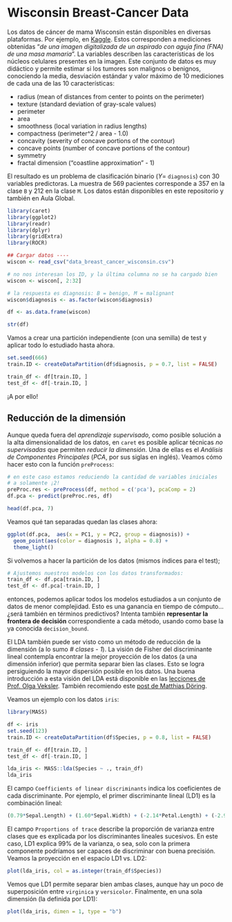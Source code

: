# Wisconsin Breast-Cancer Data {#wiscon}

Los datos de cáncer de mama Wisconsin están disponibles en diversas plataformas. Por ejemplo, en [Kaggle](https://www.kaggle.com/uciml/breast-cancer-wisconsin-data). Estos corresponden a mediciones obtenidas "*de una imagen digitalizada de un aspirado con aguja fina (FNA) de una masa mamaria*". La variables describen las características de los núcleos celulares presentes en la imagen. Este conjunto de datos es muy didáctico y permite estimar si los tumores son malignos o benignos, conociendo la media, desviación estándar y valor máximo de 10 mediciones de cada una de las 10 características:

-   radius (mean of distances from center to points on the perimeter)
-   texture (standard deviation of gray-scale values)
-   perimeter
-   area
-   smoothness (local variation in radius lengths)
-   compactness (perimeter\^2 / area - 1.0)
-   concavity (severity of concave portions of the contour)
-   concave points (number of concave portions of the contour)
-   symmetry
-   fractal dimension ("coastline approximation" - 1)

El resultado es un problema de clasificación binario ($Y =$ `diagnosis`) con 30 variables predictoras. La muestra de 569 pacientes corresponde a 357 en la clase `B` y 212 en la clase `M`. Los datos están disponibles en este repositorio y también en Aula Global.

```r
library(caret)
library(ggplot2)
library(readr)
library(dplyr)
library(gridExtra)
library(ROCR)

## Cargar datos ----
wiscon <- read_csv("data_breast_cancer_wisconsin.csv")

# no nos interesan los ID, y la última columna no se ha cargado bien
wiscon <- wiscon[, 2:32]

# la respuesta es diagnosis: B = benign, M = malignant
wiscon$diagnosis <- as.factor(wiscon$diagnosis)

df <- as.data.frame(wiscon)

str(df)
```

Vamos a crear una partición independiente (con una semilla) de test y aplicar todo lo estudiado hasta ahora.

```r
set.seed(666)
train.ID <- createDataPartition(df$diagnosis, p = 0.7, list = FALSE)

train_df <- df[train.ID, ]
test_df <- df[-train.ID, ]
```

¡A por ello!

## Reducción de la dimensión

Aunque queda fuera del *aprendizaje supervisado*, como posible solución a la alta dimensionalidad de los datos, en `caret` es posible aplicar técnicas *no supervisadas* que permiten *reducir la dimensión*. Una de ellas es el *Análisis de Componentes Principales* (*PCA*, por sus siglas en inglés). Veamos cómo hacer esto con la función `preProcess`:

```r
# en este caso estamos reduciendo la cantidad de variables iniciales
# a solamente ¡2!
preProc.res <- preProcess(df, method = c('pca'), pcaComp = 2)
df.pca <- predict(preProc.res, df)

head(df.pca, 7)
```

Veamos qué tan separadas quedan las clases ahora:

```r
ggplot(df.pca,  aes(x = PC1, y = PC2, group = diagnosis)) +
  geom_point(aes(color = diagnosis ), alpha = 0.8) +
  theme_light()
```

Si volvemos a hacer la partición de los datos (mismos índices para el test);

```r
# Ajustemos nuestros modelos con los datos transformados:
train_df <- df.pca[train.ID, ]
test_df <- df.pca[-train.ID, ]
```

entonces, podemos aplicar todos los modelos estudiados a un conjunto de datos de menor complejidad. Esto es una ganancia en tiempo de cómputo... ¿será también en términos predictivos? Intenta también **representar la frontera de decisión** correspondiente a cada método, usando como base la ya conocida `decision_bound`.

El LDA también puede ser visto como un método de reducción de la dimensión (a lo sumo *\# clases - 1*). La visión de Fisher del discriminante lineal contempla encontrar la mejor proyección de los datos (a una dimensión inferior) que permita separar bien las clases. Esto se logra persiguiendo la mayor dispersión posible en los datos. Una buena introducción a esta visión del LDA está disponible en las [lecciones de Prof. Olga Veksler](https://www.csd.uwo.ca/~olga/Courses/CS434a_541a/Lecture8.pdf). También recomiendo este [post de Matthias Döring](https://www.datascienceblog.net/post/machine-learning/linear-discriminant-analysis/).

Veamos un ejemplo con los datos `iris`:

```r
library(MASS)

df <- iris
set.seed(123)
train.ID <- createDataPartition(df$Species, p = 0.8, list = FALSE)

train_df <- df[train.ID, ]
test_df <- df[-train.ID, ]

lda_iris <- MASS::lda(Species ~ ., train_df)
lda_iris
```

El campo `Coefficients of linear discriminants` indica los coeficientes de cada discriminante. Por ejemplo, el primer discriminante lineal (LD1) es la combinación lineal:

```r
(0.79*Sepal.Length) + (1.60*Sepal.Width) + (-2.14*Petal.Length) + (-2.90*Petal.Width)
```

El campo `Proportions of trace` describe la proporción de varianza entre clases que es explicada por los discriminantes lineales sucesivos. En este caso, LD1 explica 99\% de la varianza, o sea, solo con la primera componente podríamos ser capaces de discriminar con buena precisión. Veamos la proyección en el espacio LD1 vs. LD2:

```r
plot(lda_iris, col = as.integer(train_df$Species))
```
 
Vemos que LD1 permite separar bien ambas clases, aunque hay un poco de superposición entre `virginica` y `versicolor`. Finalmente, en una sola dimensión (la definida por LD1):

```r
plot(lda_iris, dimen = 1, type = "b")
```

